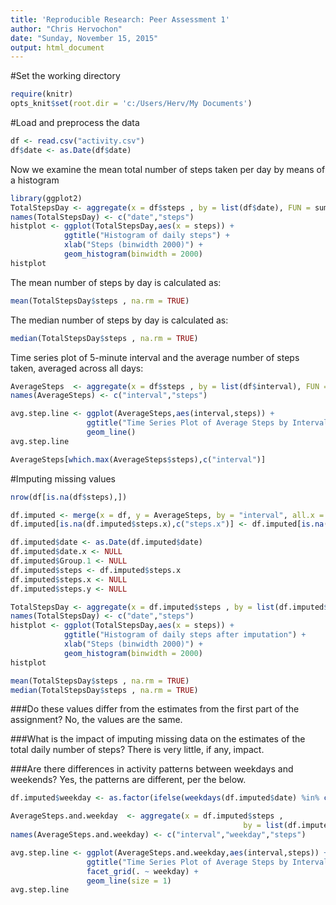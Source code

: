 ```yaml
---
title: 'Reproducible Research: Peer Assessment 1'
author: "Chris Hervochon"
date: "Sunday, November 15, 2015"
output: html_document
---
```


#Set the working directory
```r
require(knitr)
opts_knit$set(root.dir = 'c:/Users/Herv/My Documents')
```

#Load and preprocess the data
```r
df <- read.csv("activity.csv")
df$date <- as.Date(df$date)
```

Now we examine the mean total number of steps taken per day by means of a histogram
```r
library(ggplot2)
TotalStepsDay <- aggregate(x = df$steps , by = list(df$date), FUN = sum ,na.rm=TRUE)
names(TotalStepsDay) <- c("date","steps")
histplot <- ggplot(TotalStepsDay,aes(x = steps)) +
            ggtitle("Histogram of daily steps") +
            xlab("Steps (binwidth 2000)") +
            geom_histogram(binwidth = 2000)
histplot
```

The mean number of steps by day is calculated as:
```r
mean(TotalStepsDay$steps , na.rm = TRUE)
```

The median number of steps by day is calculated as:
```r
median(TotalStepsDay$steps , na.rm = TRUE)
```

Time series plot of 5-minute interval and the average number of steps taken, averaged across all days:
```r
AverageSteps  <- aggregate(x = df$steps , by = list(df$interval), FUN = mean ,na.rm=TRUE)
names(AverageSteps) <- c("interval","steps")

avg.step.line <- ggplot(AverageSteps,aes(interval,steps)) +
                 ggtitle("Time Series Plot of Average Steps by Interval") +
                 geom_line()
avg.step.line  

AverageSteps[which.max(AverageSteps$steps),c("interval")]
```

#Imputing missing values

```r
nrow(df[is.na(df$steps),])

df.imputed <- merge(x = df, y = AverageSteps, by = "interval", all.x = TRUE)
df.imputed[is.na(df.imputed$steps.x),c("steps.x")] <- df.imputed[is.na(df.imputed$steps.x),c("steps.y")]

df.imputed$date <- as.Date(df.imputed$date)
df.imputed$date.x <- NULL
df.imputed$Group.1 <- NULL
df.imputed$steps <- df.imputed$steps.x
df.imputed$steps.x <- NULL
df.imputed$steps.y <- NULL

TotalStepsDay <- aggregate(x = df.imputed$steps , by = list(df.imputed$date), FUN = sum ,na.rm=TRUE)
names(TotalStepsDay) <- c("date","steps")
histplot <- ggplot(TotalStepsDay,aes(x = steps)) +
            ggtitle("Histogram of daily steps after imputation") +
            xlab("Steps (binwidth 2000)") +
            geom_histogram(binwidth = 2000)
histplot 

mean(TotalStepsDay$steps , na.rm = TRUE)
median(TotalStepsDay$steps , na.rm = TRUE)
```

###Do these values differ from the estimates from the first part of the assignment? 
No, the values are the same.

###What is the impact of imputing missing data on the estimates of the total daily number of steps?
There is very little, if any, impact.

###Are there differences in activity patterns between weekdays and weekends?
Yes, the patterns are different, per the below.
```r
df.imputed$weekday <- as.factor(ifelse(weekdays(df.imputed$date) %in% c("Saturday","Sunday"), "Weekend", "Weekday")) 

AverageSteps.and.weekday  <- aggregate(x = df.imputed$steps , 
                                                    by = list(df.imputed$interval,df.imputed$weekday), FUN = mean ,na.rm=TRUE)
names(AverageSteps.and.weekday) <- c("interval","weekday","steps")

avg.step.line <- ggplot(AverageSteps.and.weekday,aes(interval,steps)) +
                 ggtitle("Time Series Plot of Average Steps by Interval after Imputation") +
                 facet_grid(. ~ weekday) +
                 geom_line(size = 1)
avg.step.line  
```
